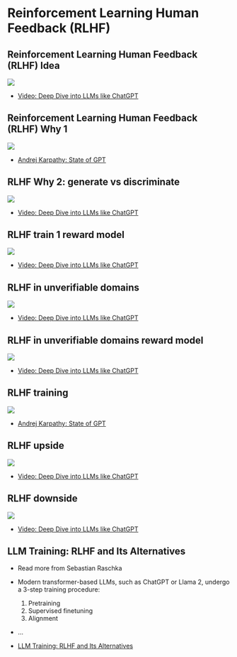 
# Reinforcement Learning Human Feedback (RLHF)

## Reinforcement Learning Human Feedback (RLHF) Idea

![](images/RL-idea.png)

- [Video: Deep Dive into LLMs like ChatGPT](https://www.youtube.com/watch?v=7xTGNNLPyMI)

## Reinforcement Learning Human Feedback (RLHF) Why 1

![](images/RLHF-why-1.png)

- [Andrej Karpathy: State of GPT](https://www.youtube.com/watch?v=bZQun8Y4L2A)


## RLHF Why 2: generate vs discriminate

![](images/RLHF-why-3-generate-vs-discriminate.png)

- [Video: Deep Dive into LLMs like ChatGPT](https://www.youtube.com/watch?v=7xTGNNLPyMI)


## RLHF train 1 reward model

![](images/RLHF-train-1.png)

- [Video: Deep Dive into LLMs like ChatGPT](https://www.youtube.com/watch?v=7xTGNNLPyMI)

## RLHF in unverifiable domains

![](images/RLHF-in-unverifiable-domains.png)

- [Video: Deep Dive into LLMs like ChatGPT](https://www.youtube.com/watch?v=7xTGNNLPyMI)

## RLHF in unverifiable domains reward model

![](images/RLHF-in-unverifiable-domains-reward-model.png)

- [Video: Deep Dive into LLMs like ChatGPT](https://www.youtube.com/watch?v=7xTGNNLPyMI)

## RLHF training

![](images/RL-training1.png)

- [Andrej Karpathy: State of GPT](https://www.youtube.com/watch?v=bZQun8Y4L2A)

## RLHF upside

![](images/RLHF-upside.png)

- [Video: Deep Dive into LLMs like ChatGPT](https://www.youtube.com/watch?v=7xTGNNLPyMI)

## RLHF downside

![](images/RLHF-downside.png)

- [Video: Deep Dive into LLMs like ChatGPT](https://www.youtube.com/watch?v=7xTGNNLPyMI)

## LLM Training: RLHF and Its Alternatives

- Read more from Sebastian Raschka

- Modern transformer-based LLMs, such as ChatGPT or Llama 2, undergo a 3-step training procedure:

	1. Pretraining
	2. Supervised finetuning
	3. Alignment


- ...
- [LLM Training: RLHF and Its Alternatives](https://magazine.sebastianraschka.com/p/llm-training-rlhf-and-its-alternatives)



